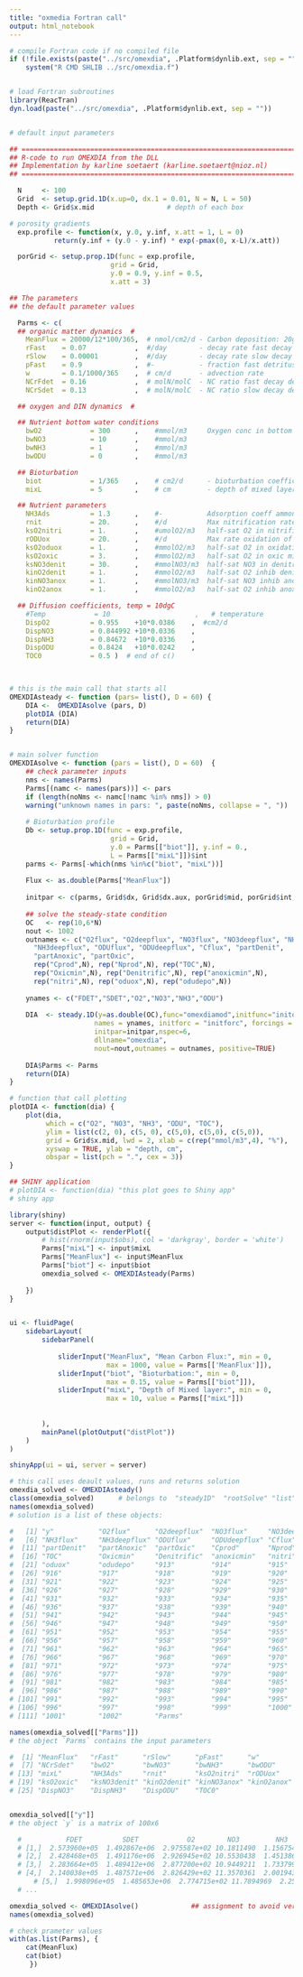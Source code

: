 ```yaml
---
title: "oxmedia Fortran call"
output: html_notebook
---
```


```r
# compile Fortran code if no compiled file
if (!file.exists(paste("../src/omexdia", .Platform$dynlib.ext, sep = ""))) 
    system("R CMD SHLIB ../src/omexdia.f")


# load Fortran subroutines
library(ReacTran)
dyn.load(paste("../src/omexdia", .Platform$dynlib.ext, sep = ""))


# default input parameters

## =============================================================================
## R-code to run OMEXDIA from the DLL
## Implementation by karline soetaert (karline.soetaert@nioz.nl)
## =============================================================================

  N     <- 100
  Grid  <- setup.grid.1D(x.up=0, dx.1 = 0.01, N = N, L = 50)
  Depth <- Grid$x.mid                  # depth of each box

# porosity gradients
  exp.profile <- function(x, y.0, y.inf, x.att = 1, L = 0)
           return(y.inf + (y.0 - y.inf) * exp(-pmax(0, x-L)/x.att))

  porGrid <- setup.prop.1D(func = exp.profile,
                         grid = Grid,
                         y.0 = 0.9, y.inf = 0.5,
                         x.att = 3)

## The parameters
## the default parameter values

  Parms <- c(
  ## organic matter dynamics  #
    MeanFlux = 20000/12*100/365,  # nmol/cm2/d - Carbon deposition: 20gC/m2/yr
    rFast    = 0.07            ,  #/day        - decay rate fast decay detritus
    rSlow    = 0.00001         ,  #/day        - decay rate slow decay detritus
    pFast    = 0.9             ,  #-           - fraction fast detritus in flux
    w        = 0.1/1000/365    ,  # cm/d       - advection rate
    NCrFdet  = 0.16            ,  # molN/molC  - NC ratio fast decay detritus
    NCrSdet  = 0.13            ,  # molN/molC  - NC ratio slow decay detritus

  ## oxygen and DIN dynamics  #

  ## Nutrient bottom water conditions
    bwO2            = 300      ,    #mmol/m3     Oxygen conc in bottom water
    bwNO3           = 10       ,    #mmol/m3
    bwNH3           = 1        ,    #mmol/m3
    bwODU           = 0        ,    #mmol/m3

  ## Bioturbation
    biot            = 1/365    ,    # cm2/d      - bioturbation coefficient
    mixL            = 5        ,    # cm         - depth of mixed layer

  ## Nutrient parameters
    NH3Ads          = 1.3      ,    #-           Adsorption coeff ammonium
    rnit            = 20.      ,    #/d          Max nitrification rate
    ksO2nitri       = 1.       ,    #umolO2/m3   half-sat O2 in nitrification
    rODUox          = 20.      ,    #/d          Max rate oxidation of ODU
    ksO2oduox       = 1.       ,    #mmolO2/m3   half-sat O2 in oxidation of ODU
    ksO2oxic        = 3.       ,    #mmolO2/m3   half-sat O2 in oxic mineralisation
    ksNO3denit      = 30.      ,    #mmolNO3/m3  half-sat NO3 in denitrification
    kinO2denit      = 1.       ,    #mmolO2/m3   half-sat O2 inhib denitrification
    kinNO3anox      = 1.       ,    #mmolNO3/m3  half-sat NO3 inhib anoxic degr
    kinO2anox       = 1.       ,    #mmolO2/m3   half-sat O2 inhib anoxic min

  ## Diffusion coefficients, temp = 10dgC
    #Temp            = 10                     ,   # temperature
    DispO2          = 0.955    +10*0.0386    ,  #cm2/d
    DispNO3         = 0.844992 +10*0.0336    ,
    DispNH3         = 0.84672  +10*0.0336    ,
    DispODU         = 0.8424   +10*0.0242    ,
    TOC0            = 0.5 )  # end of c()

  

# this is the main call that starts all
OMEXDIAsteady <- function (pars= list(), D = 60) {
    DIA <-  OMEXDIAsolve (pars, D)
    plotDIA (DIA)
    return(DIA)
}


# main solver function  
OMEXDIAsolve <- function (pars = list(), D = 60)  {
    ## check parameter inputs
    nms <- names(Parms)
    Parms[(namc <- names(pars))] <- pars
    if (length(noNms <- namc[!namc %in% nms]) > 0)
    warning("unknown names in pars: ", paste(noNms, collapse = ", "))
    
    # Bioturbation profile
    Db <- setup.prop.1D(func = exp.profile,
                         grid = Grid,
                         y.0 = Parms[["biot"]], y.inf = 0.,
                         L = Parms[["mixL"]])$int
    parms <- Parms[-which(nms %in%c("biot", "mixL"))]
    
    Flux <- as.double(Parms["MeanFlux"])
    
    initpar <- c(parms, Grid$dx, Grid$dx.aux, porGrid$mid, porGrid$int,Db)
    
    ## solve the steady-state condition
    OC   <- rep(10,6*N)
    nout <- 1002
    outnames <- c("O2flux", "O2deepflux", "NO3flux", "NO3deepflux", "NH3flux",
      "NH3deepflux", "ODUflux", "ODUdeepflux", "Cflux", "partDenit", 
      "partAnoxic", "partOxic", 
      rep("Cprod",N), rep("Nprod",N), rep("TOC",N), 
      rep("Oxicmin",N), rep("Denitrific",N), rep("anoxicmin",N),
      rep("nitri",N), rep("oduox",N), rep("odudepo",N))
    
    ynames <- c("FDET","SDET","O2","NO3","NH3","ODU")
    
    DIA  <- steady.1D(y=as.double(OC),func="omexdiamod",initfunc="initomexdia",
                     names = ynames, initforc = "initforc", forcings = mean(Flux),  
                     initpar=initpar,nspec=6,
                     dllname="omexdia", 
                     nout=nout,outnames = outnames, positive=TRUE)
    
    DIA$Parms <- Parms
    return(DIA)
}   

# function that call plotting
plotDIA <- function(dia) {
    plot(dia,
         which = c("O2", "NO3", "NH3", "ODU", "TOC"), 
         ylim = list(c(2, 0), c(5, 0), c(5,0), c(5,0), c(5,0)),
         grid = Grid$x.mid, lwd = 2, xlab = c(rep("mmol/m3",4), "%"),
         xyswap = TRUE, ylab = "depth, cm", 
         obspar = list(pch = ".", cex = 3))   
}

```

```r
## SHINY application
# plotDIA <- function(dia) "this plot goes to Shiny app"
# shiny app

library(shiny)
server <- function(input, output) {
    output$distPlot <- renderPlot({
        # hist(rnorm(input$obs), col = 'darkgray', border = 'white')
        Parms["mixL"] <- input$mixL
        Parms["MeanFlux"] <- input$MeanFlux
        Parms["biot"] <- input$biot
        omexdia_solved <- OMEXDIAsteady(Parms)
        
    })
}


ui <- fluidPage(
    sidebarLayout(
        sidebarPanel(
    
            sliderInput("MeanFlux", "Mean Carbon Flux:", min = 0, 
                        max = 1000, value = Parms[['MeanFlux']]),
            sliderInput("biot", "Bioturbation:", min = 0, 
                        max = 0.15, value = Parms[["biot"]]),
            sliderInput("mixL", "Depth of Mixed layer:", min = 0, 
                        max = 10, value = Parms[["mixL"]])
                
            
        ),
        mainPanel(plotOutput("distPlot"))
    )
)

shinyApp(ui = ui, server = server)  
```



```r
# this call uses deault values, runs and returns solution
omexdia_solved <- OMEXDIAsteady()
class(omexdia_solved)      # belongs to  "steady1D"  "rootSolve" "list"   
names(omexdia_solved)
# solution is a list of these objects:

#   [1] "y"           "O2flux"      "O2deepflux"  "NO3flux"     "NO3deepflux"
#   [6] "NH3flux"     "NH3deepflux" "ODUflux"     "ODUdeepflux" "Cflux"      
#  [11] "partDenit"   "partAnoxic"  "partOxic"    "Cprod"       "Nprod"      
#  [16] "TOC"         "Oxicmin"     "Denitrific"  "anoxicmin"   "nitri"      
#  [21] "oduox"       "odudepo"     "913"         "914"         "915"        
#  [26] "916"         "917"         "918"         "919"         "920"        
#  [31] "921"         "922"         "923"         "924"         "925"        
#  [36] "926"         "927"         "928"         "929"         "930"        
#  [41] "931"         "932"         "933"         "934"         "935"        
#  [46] "936"         "937"         "938"         "939"         "940"        
#  [51] "941"         "942"         "943"         "944"         "945"        
#  [56] "946"         "947"         "948"         "949"         "950"        
#  [61] "951"         "952"         "953"         "954"         "955"        
#  [66] "956"         "957"         "958"         "959"         "960"        
#  [71] "961"         "962"         "963"         "964"         "965"        
#  [76] "966"         "967"         "968"         "969"         "970"        
#  [81] "971"         "972"         "973"         "974"         "975"        
#  [86] "976"         "977"         "978"         "979"         "980"        
#  [91] "981"         "982"         "983"         "984"         "985"        
#  [96] "986"         "987"         "988"         "989"         "990"        
# [101] "991"         "992"         "993"         "994"         "995"        
# [106] "996"         "997"         "998"         "999"         "1000"       
# [111] "1001"        "1002"        "Parms"  

names(omexdia_solved[["Parms"]])
# the object `Parms` contains the input parameters

#  [1] "MeanFlux"   "rFast"      "rSlow"      "pFast"      "w"          "NCrFdet"   
#  [7] "NCrSdet"    "bwO2"       "bwNO3"      "bwNH3"      "bwODU"      "biot"      
# [13] "mixL"       "NH3Ads"     "rnit"       "ksO2nitri"  "rODUox"     "ksO2oduox" 
# [19] "ksO2oxic"   "ksNO3denit" "kinO2denit" "kinNO3anox" "kinO2anox"  "DispO2"    
# [25] "DispNO3"    "DispNH3"    "DispODU"    "TOC0"  


omexdia_solved[["y"]]
# the object `y` is a matrix of 100x6 

  #           FDET          SDET            O2        NO3         NH3          ODU
  # [1,]  2.573960e+05  1.492867e+06  2.975587e+02 10.1811490  1.15675420 3.213435e-04
  # [2,]  2.428468e+05  1.491176e+06  2.926945e+02 10.5530438  1.45138669 9.217896e-04
  # [3,]  2.283664e+05  1.489412e+06  2.877200e+02 10.9449211  1.73379977 1.494178e-03
  # [4,]  2.140038e+05  1.487571e+06  2.826429e+02 11.3570361  2.00194357 2.034971e-03
      # [5,]  1.998096e+05  1.485653e+06  2.774715e+02 11.7894969  2.25374613 2.540705e-03
  # ...

```



```r
omexdia_solved <- OMEXDIAsolve()             ## assignment to avoid verbosity
names(omexdia_solved)
```


```r
# check prameter values
with(as.list(Parms), {
    cat(MeanFlux)
    cat(biot)
     })
```



